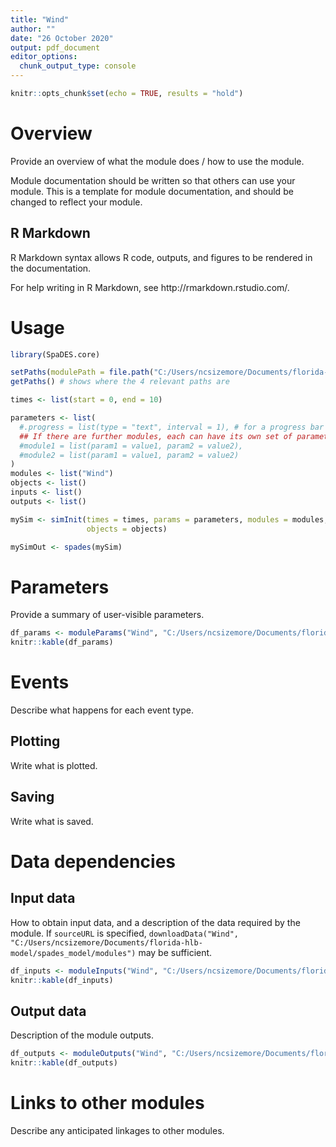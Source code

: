 ---
title: "Wind"
author: ""
date: "26 October 2020"
output: pdf_document
editor_options:
  chunk_output_type: console
---

```{r setup, include=FALSE}
knitr::opts_chunk$set(echo = TRUE, results = "hold")
```

# Overview

Provide an overview of what the module does / how to use the module.

Module documentation should be written so that others can use your module.
This is a template for module documentation, and should be changed to reflect your module.

## R Markdown

R Markdown syntax allows R code, outputs, and figures to be rendered in the documentation.

For help writing in R Markdown, see http://rmarkdown.rstudio.com/.

# Usage

```{r module_usage}
library(SpaDES.core)

setPaths(modulePath = file.path("C:/Users/ncsizemore/Documents/florida-hlb-model/spades_model/modules"))
getPaths() # shows where the 4 relevant paths are

times <- list(start = 0, end = 10)

parameters <- list(
  #.progress = list(type = "text", interval = 1), # for a progress bar
  ## If there are further modules, each can have its own set of parameters:
  #module1 = list(param1 = value1, param2 = value2),
  #module2 = list(param1 = value1, param2 = value2)
)
modules <- list("Wind")
objects <- list()
inputs <- list()
outputs <- list()

mySim <- simInit(times = times, params = parameters, modules = modules,
                 objects = objects)

mySimOut <- spades(mySim)
```

# Parameters

Provide a summary of user-visible parameters.

```{r moduleParams, echo = FALSE}
df_params <- moduleParams("Wind", "C:/Users/ncsizemore/Documents/florida-hlb-model/spades_model/modules")
knitr::kable(df_params)
```

# Events

Describe what happens for each event type.

## Plotting

Write what is plotted.

## Saving

Write what is saved.

# Data dependencies

## Input data

How to obtain input data, and a description of the data required by the module.
If `sourceURL` is specified, `downloadData("Wind", "C:/Users/ncsizemore/Documents/florida-hlb-model/spades_model/modules")` may be sufficient.

```{r moduleInputs, echo = FALSE}
df_inputs <- moduleInputs("Wind", "C:/Users/ncsizemore/Documents/florida-hlb-model/spades_model/modules")
knitr::kable(df_inputs)
```

## Output data

Description of the module outputs.

```{r moduleOutputs, echo = FALSE}
df_outputs <- moduleOutputs("Wind", "C:/Users/ncsizemore/Documents/florida-hlb-model/spades_model/modules")
knitr::kable(df_outputs)
```

# Links to other modules

Describe any anticipated linkages to other modules.
